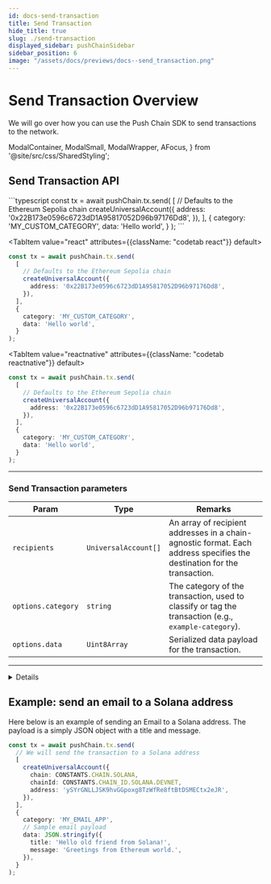 ```yaml
---
id: docs-send-transaction
title: Send Transaction
hide_title: true
slug: ./send-transaction
displayed_sidebar: pushChainSidebar
sidebar_position: 6
image: "/assets/docs/previews/docs--send_transaction.png"
---
```


# Send Transaction Overview

We will go over how you can use the Push Chain SDK to send transactions to the network.

<head>
  <title>{`Send Transaction | Push Chain | Push Documentation`}</title>
</head>

  ModalContainer,
  ModalSmall,
  ModalWrapper,
  AFocus,
} from '@site/src/css/SharedStyling';

## Send Transaction API

<Tabs className="codetabs" groupId="code-examples">
  <TabItem value="js" attributes={{className: "codetab js"}} default>
```typescript
const tx = await pushChain.tx.send(
  [
    // Defaults to the Ethereum Sepolia chain
    createUniversalAccount({
      address: '0x22B173e0596c6723dD1A95817052D96b97176Dd8',
    }),
  ],
  {
    category: 'MY_CUSTOM_CATEGORY',
    data: 'Hello world',
  }
);
```
  </TabItem>

  <TabItem value="react" attributes={{className: "codetab react"}} default>
```typescript
const tx = await pushChain.tx.send(
  [
    // Defaults to the Ethereum Sepolia chain
    createUniversalAccount({
      address: '0x22B173e0596c6723dD1A95817052D96b97176Dd8',
    }),
  ],
  {
    category: 'MY_CUSTOM_CATEGORY',
    data: 'Hello world',
  }
);
```
  </TabItem>

  <TabItem value="reactnative" attributes={{className: "codetab reactnative"}} default>
```typescript
const tx = await pushChain.tx.send(
  [
    // Defaults to the Ethereum Sepolia chain
    createUniversalAccount({
      address: '0x22B173e0596c6723dD1A95817052D96b97176Dd8',
    }),
  ],
  {
    category: 'MY_CUSTOM_CATEGORY',
    data: 'Hello world',
  }
);
```
  </TabItem>
</Tabs>

---

### Send Transaction parameters

| **Param**     | **Type**                | **Remarks**                                                                                       |
|---------------|-------------------------|---------------------------------------------------------------------------------------------------|
| `recipients`  | `UniversalAccount[]`   | An array of recipient addresses in a chain-agnostic format. Each address specifies the destination for the transaction. |
| `options.category`    | `string`               | The category of the transaction, used to classify or tag the transaction (e.g., `example-category`). |
| `options.data`        | `Uint8Array`           | Serialized data payload for the transaction.                                                      |

--------

<Details summary="Expected response">

```typescript
{
  "txHash": "8bff4e865dfb9d4b028ed1924f9151d7a104787617abc0eac3b0869be59db6ad"
}
```

Response properties description:

| **Property**             | **Type**                 | **Description**                                                                                     |
|---------------------------|--------------------------|-----------------------------------------------------------------------------------------------------|
| `txHash`             | `string`                | Transaction Hash |

</Details>

## Example: send an email to a Solana address

Here below is an example of sending an Email to a Solana address. The payload is a simply JSON object with a title and message.

```typescript
const tx = await pushChain.tx.send(
  // We will send the transaction to a Solana address
  [
    createUniversalAccount({
      chain: CONSTANTS.CHAIN.SOLANA,
      chainId: CONSTANTS.CHAIN_ID.SOLANA.DEVNET,
      address: 'ySYrGNLLJSK9hvGGpoxg8TzWfRe8ftBtDSMECtx2eJR',
    }),
  ],
  {
    category: 'MY_EMAIL_APP',
    // Sample email payload
    data: JSON.stringify({
      title: 'Hello old friend from Solana!',
      message: 'Greetings from Ethereum world.',
    }),
  }
);
```
